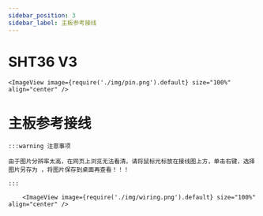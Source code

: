 ```yaml
---
sidebar_position: 3
sidebar_label: 主板参考接线
---
```



# SHT36 V3

    <ImageView image={require('./img/pin.png').default} size="100%" align="center" />


# 主板参考接线

    :::warning 注意事项

    由于图片分辨率太高，在网页上浏览无法看清，请将鼠标光标放在接线图上方，单击右键，选择图片另存为 ，将图片保存到桌面再查看！！！

    :::

        <ImageView image={require('./img/wiring.png').default} size="100%" align="center" />
